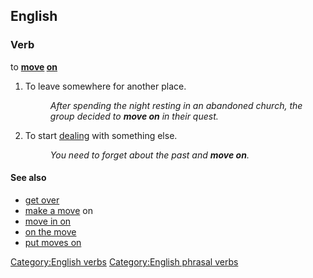 ==English==

===Verb===
to '''[[move]] [[on]]'''

# {{idiom|intransitive}} To leave somewhere for another place.
#: ''After spending the night resting in an abandoned church, the group decided to '''move on''' in their quest.''
# {{idiom|intransitive}} To start [[deal]]ing with something else. 
#: ''You need to forget about the past and '''move on'''.''

====See also====
*[[get over]]
*[[make a move]] on
*[[move in on]]
*[[on the move]]
*[[put moves on]]

[[Category:English verbs]]
[[Category:English phrasal verbs]]